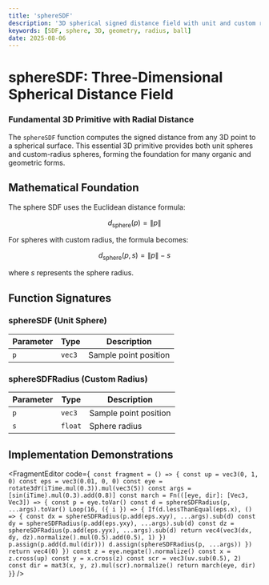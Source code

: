 ```yaml
---
title: 'sphereSDF'
description: '3D spherical signed distance field with unit and custom radius options'
keywords: [SDF, sphere, 3D, geometry, radius, ball]
date: 2025-08-06
---
```



# sphereSDF: Three-Dimensional Spherical Distance Field

### Fundamental 3D Primitive with Radial Distance

The `sphereSDF` function computes the signed distance from any 3D point to a spherical surface. This essential 3D primitive provides both unit spheres and custom-radius spheres, forming the foundation for many organic and geometric forms.

## Mathematical Foundation

The sphere SDF uses the Euclidean distance formula:

$$
d_{\text{sphere}}(p) = \|p\|
$$

For spheres with custom radius, the formula becomes:

$$
d_{\text{sphere}}(p, s) = \|p\| - s
$$

where $s$ represents the sphere radius.

## Function Signatures

### sphereSDF (Unit Sphere)

| Parameter | Type   | Description           |
| --------- | ------ | --------------------- |
| `p`       | `vec3` | Sample point position |

### sphereSDFRadius (Custom Radius)

| Parameter | Type    | Description           |
| --------- | ------- | --------------------- |
| `p`       | `vec3`  | Sample point position |
| `s`       | `float` | Sphere radius         |

## Implementation Demonstrations

<FragmentEditor
        code={`
const fragment = () => {
        const up = vec3(0, 1, 0)
        const eps = vec3(0.01, 0, 0)
        const eye = rotate3dY(iTime.mul(0.3)).mul(vec3(5))
        const args = [sin(iTime).mul(0.3).add(0.8)]
        const march = Fn(([eye, dir]: [Vec3, Vec3]) => {
                const p = eye.toVar()
                const d = sphereSDFRadius(p, ...args).toVar()
                Loop(16, ({ i }) => {
                        If(d.lessThanEqual(eps.x), () => {
                                const dx = sphereSDFRadius(p.add(eps.xyy), ...args).sub(d)
                                const dy = sphereSDFRadius(p.add(eps.yxy), ...args).sub(d)
                                const dz = sphereSDFRadius(p.add(eps.yyx), ...args).sub(d)
                                return vec4(vec3(dx, dy, dz).normalize().mul(0.5).add(0.5), 1)
                        })
                        p.assign(p.add(d.mul(dir)))
                        d.assign(sphereSDFRadius(p, ...args))
                })
                return vec4(0)
        })
        const z = eye.negate().normalize()
        const x = z.cross(up)
        const y = x.cross(z)
        const scr = vec3(uv.sub(0.5), 2)
        const dir = mat3(x, y, z).mul(scr).normalize()
        return march(eye, dir)
}`}
/>
